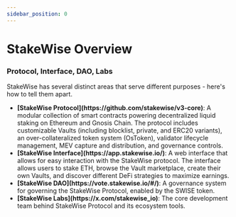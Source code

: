 ```yaml
---
sidebar_position: 0
---
```


# StakeWise Overview

<h3>Protocol, Interface, DAO, Labs</h3>

StakeWise has several distinct areas that serve different purposes - here's how to tell them apart.

<ul>
  <li><strong>[StakeWise Protocol](https://github.com/stakewise/v3-core)</strong>: A modular collection of smart contracts powering decentralized liquid staking on Ethereum and Gnosis Chain. The protocol includes customizable Vaults (including blocklist, private, and ERC20 variants), an over-collateralized token system (OsToken), validator lifecycle management, MEV capture and distribution, and governance controls.</li>
  <li><strong>[StakeWise Interface](https://app.stakewise.io/)</strong>: A web interface that allows for easy interaction with the StakeWise protocol. The interface allows users to stake ETH, browse the Vault marketplace, create their own Vaults, and discover different DeFi strategies to maximize earnings.</li>
  <li><strong>[StakeWise DAO](https://vote.stakewise.io/#/)</strong>: A governance system for governing the StakeWise Protocol, enabled by the SWISE token.</li>
  <li><strong>[StakeWise Labs](https://x.com/stakewise_io)</strong>: The core development team behind StakeWise Protocol and its ecosystem tools.</li>
</ul>
